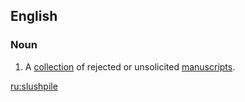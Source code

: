 ==English==

===Noun===
{{en-noun}}

# {{context|colloquial|publishing}} A [[collection]] of rejected or unsolicited [[manuscripts]].

[[ru:slushpile]]